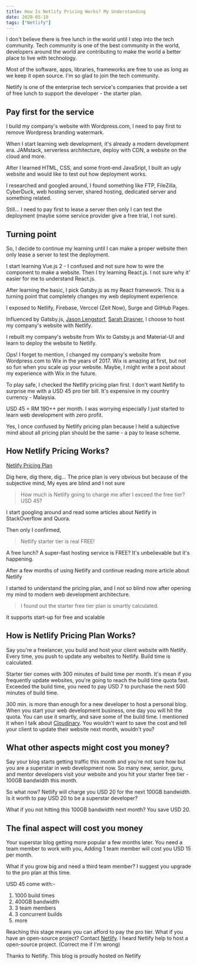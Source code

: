 ```yaml
---
title: How Is Netlify Pricing Works? My Understanding
date: 2020-05-10
tags: ["Netlify"]
---
```



I don't believe there is free lunch in the world until I step into the tech community.
Tech community is one of the best community in the world, developers around the world are contributing to make the world a better place to live with technology.

Most of the software, apps, libraries, frameworks are free to use as long as we keep it open source.
I'm so glad to join the tech community.

Netlify is one of the enterprise tech service's companies that provide a set of free lunch to support the developer - the starter plan.

## Pay first for the service

I build my company's website with Wordpress.com,
I need to pay first to remove Wordpress branding watermark.

When I start learning web development, it's already a modern development era.
JAMstack, serverless architecture, deploy with CDN, a website on the cloud and more.

After I learned HTML, CSS, and some front-end JavaSript,
I built an ugly website and would like to test out how deployment works.

I researched and googled around, I found something like FTP, FileZilla, CyberDuck, web hosting server, shared hosting, dedicated server and something related.

Still... I need to pay first to lease a server then only I can test the deployment (maybe some service provider give a free trial, I not sure).

## Turning point

So, I decide to continue my learning until I can make a proper website then only lease a server to test the deployment.

I start learning Vue.js 2 - I confused and not sure how to wire the component to make a website.
Then I try learning React.js. I not sure why it' easier for me to understand React.js.

After learning the basic, I pick Gatsby.js as my React framework. This is a turning point that completely changes my web deployment experience.

I exposed to Netlify, Firebase, Verccel (Zeit Now), Surge and GitHub Pages.

Influenced by Gatsby.js, [Jason Lengstorf][jason twitter], [Sarah Drasner][sarah twitter], I choose to host my company's website with Netlify.

[jason twitter]: https://twitter.com/jlengstorf
[sarah twitter]: https://twitter.com/sarah_edo

I rebuilt my company's website from Wix to Gatsby.js and Material-UI and learn to deploy the website to Netlify.

Ops! I forget to mention, I changed my company's website from Wordpress.com to Wix in the years of 2017. Wix is amazing at first, but not so fun when you scale up your website. Maybe, I might write a post about my experience with Wix in the future.

To play safe, I checked the Netlify pricing plan first.
I don't want Netlify to surprise me with a USD 45 pro tier bill.
It's expensive in my country currency - Malaysia.

USD 45 = RM 190++ per month.
I was worrying especially I just started to learn web development with zero profit.

Yes, I once confused by Netlify pricing plan because I held a subjective mind about all pricing plan should be the same - a pay to lease scheme.

## How Netlify Pricing Works?

[Netlify Pricing Plan ](https://www.netlify.com/pricing/)

Dig here, dig there, dig...
The price plan is very obvious but because of the subjective mind,
My eyes are blind and I not sure

> How much is Netlify going to charge me after I exceed the free tier? USD 45?

I start googling around and read some articles about Netlify in StackOverflow and Quora.

Then only I confirmed,

> Netlify starter tier is real FREE!

A free lunch? A super-fast hosting service is FREE? It's unbelievable but it's happening.

After a few months of using Netlify and continue reading more article about Netlify

I started to understand the pricing plan, and I not so blind now after opening my mind to modern web development architecture.

> I found out the starter free tier plan is smartly calculated.

It supports start-up for free and scalable

## How is Netlify Pricing Plan Works?

Say you're a freelancer, you build and host your client website with Netlify.
Every time, you push to update any websites to Netlify.
Build time is calculated.

Starter tier comes with 300 minutes of build time per month.
It's mean if you frequently update websites, you're going to reach the build time quota fast.
Exceeded the build time, you need to pay USD 7 to purchase the next 500 minutes of build time.

300 min. is more than enough for a new developer to host a personal blog.
When you start your web development business, one day you will hit the quota.
You can use it smartly, and save some of the build time.
I mentioned it when I talk about [Cloudinary](/move-my-image-folder-to-cloudinary/).
You wouldn't want to save the cost and tell your client to update their website next month, wouldn't you?

## What other aspects might cost you money?

Say your blog starts getting traffic this month and you're not sure how but you are a superstar in web development now.
So many new, senior, guru, and mentor developers visit your website and you hit your starter free tier - 100GB bandwidth this month.

So what now?
Netlify will charge you USD 20 for the next 100GB bandwidth.
Is it worth to pay USD 20 to be a superstar developer?

What if you not hitting this 100GB bandwidth next month?
You save USD 20.

## The final aspect will cost you money

Your superstar blog getting more popular a few months later.
You need a team member to work with you,
Adding 1 team member will cost you USD 15 per month.

What if you grow big and need a third team member?
I suggest you upgrade to the pro plan at this time.

USD 45 come with:-

1. 1000 build times
1. 400GB bandwidth
1. 3 team members
1. 3 concurrent builds
1. more

Reaching this stage means you can afford to pay the pro tier. What if you have an open-source project?
Contact [Netlify](https://www.netlify.com/support/). I heard Netlify help to host a open-source project.
(Correct me if I'm wrong)

Thanks to Netlify. This blog is proudly hosted on Netlify
